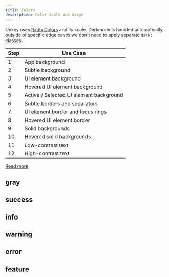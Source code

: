 ```yaml
---
title: Colors
description: Color scale and usage
---
```








Unkey uses [Radix Colors](https://www.radix-ui.com/colors) and its scale.
Darkmode is handled automatically, outside of specific edge cases we don't need to apply separate `dark:` classes.

| Step  | Use Case                                |
|-------|-----------------------------------------|
| 1     | App background                          |
| 2     | Subtle background                       |
| 3     | UI element background                   |
| 4     | Hovered UI element background           |
| 5     | Active / Selected UI element background |
| 6     | Subtle borders and separators           |
| 7     | UI element border and focus rings       |
| 8     | Hovered UI element border               |
| 9     | Solid backgrounds                       |
| 10    | Hovered solid backgrounds               |
| 11    | Low-contrast text                       |
| 12    | High-contrast text                      |

[Read more](https://www.radix-ui.com/colors/docs/palette-composition/understanding-the-scale)


## gray
<div className="grid grid-cols-12 gap-2">
  <div className="rounded-lg aspect-square bg-gray-1"/>
  <div className="rounded-lg aspect-square bg-gray-2"/>
  <div className="rounded-lg aspect-square bg-gray-3"/>
  <div className="rounded-lg aspect-square bg-gray-4"/>
  <div className="rounded-lg aspect-square bg-gray-5"/>
  <div className="rounded-lg aspect-square bg-gray-6"/>
  <div className="rounded-lg aspect-square bg-gray-7"/>
  <div className="rounded-lg aspect-square bg-gray-8"/>
  <div className="rounded-lg aspect-square bg-gray-9"/>
  <div className="rounded-lg aspect-square bg-gray-10"/>
  <div className="rounded-lg aspect-square bg-gray-11"/>
  <div className="rounded-lg aspect-square bg-gray-12"/>
</div>

## success
<div className="grid grid-cols-12 gap-2">
  <div className="rounded-lg aspect-square bg-success-1"/>
  <div className="rounded-lg aspect-square bg-success-2"/>
  <div className="rounded-lg aspect-square bg-success-3"/>
  <div className="rounded-lg aspect-square bg-success-4"/>
  <div className="rounded-lg aspect-square bg-success-5"/>
  <div className="rounded-lg aspect-square bg-success-6"/>
  <div className="rounded-lg aspect-square bg-success-7"/>
  <div className="rounded-lg aspect-square bg-success-8"/>
  <div className="rounded-lg aspect-square bg-success-9"/>
  <div className="rounded-lg aspect-square bg-success-10"/>
  <div className="rounded-lg aspect-square bg-success-11"/>
  <div className="rounded-lg aspect-square bg-success-12"/>
</div>

## info
<div className="grid grid-cols-12 gap-2">
  <div className="rounded-lg aspect-square bg-info-1"/>
  <div className="rounded-lg aspect-square bg-info-2"/>
  <div className="rounded-lg aspect-square bg-info-3"/>
  <div className="rounded-lg aspect-square bg-info-4"/>
  <div className="rounded-lg aspect-square bg-info-5"/>
  <div className="rounded-lg aspect-square bg-info-6"/>
  <div className="rounded-lg aspect-square bg-info-7"/>
  <div className="rounded-lg aspect-square bg-info-8"/>
  <div className="rounded-lg aspect-square bg-info-9"/>
  <div className="rounded-lg aspect-square bg-info-10"/>
  <div className="rounded-lg aspect-square bg-info-11"/>
  <div className="rounded-lg aspect-square bg-info-12"/>
</div>


## warning
<div className="grid grid-cols-12 gap-2">
  <div className="rounded-lg aspect-square bg-warning-1"/>
  <div className="rounded-lg aspect-square bg-warning-2"/>
  <div className="rounded-lg aspect-square bg-warning-3"/>
  <div className="rounded-lg aspect-square bg-warning-4"/>
  <div className="rounded-lg aspect-square bg-warning-5"/>
  <div className="rounded-lg aspect-square bg-warning-6"/>
  <div className="rounded-lg aspect-square bg-warning-7"/>
  <div className="rounded-lg aspect-square bg-warning-8"/>
  <div className="rounded-lg aspect-square bg-warning-9"/>
  <div className="rounded-lg aspect-square bg-warning-10"/>
  <div className="rounded-lg aspect-square bg-warning-11"/>
  <div className="rounded-lg aspect-square bg-warning-12"/>
</div>

## error
<div className="grid grid-cols-12 gap-2">
  <div className="rounded-lg aspect-square bg-error-1"/>
  <div className="rounded-lg aspect-square bg-error-2"/>
  <div className="rounded-lg aspect-square bg-error-3"/>
  <div className="rounded-lg aspect-square bg-error-4"/>
  <div className="rounded-lg aspect-square bg-error-5"/>
  <div className="rounded-lg aspect-square bg-error-6"/>
  <div className="rounded-lg aspect-square bg-error-7"/>
  <div className="rounded-lg aspect-square bg-error-8"/>
  <div className="rounded-lg aspect-square bg-error-9"/>
  <div className="rounded-lg aspect-square bg-error-10"/>
  <div className="rounded-lg aspect-square bg-error-11"/>
  <div className="rounded-lg aspect-square bg-error-12"/>
</div>

## feature
<div className="grid grid-cols-12 gap-2">
  <div className="rounded-lg aspect-square bg-feature-1"/>
  <div className="rounded-lg aspect-square bg-feature-2"/>
  <div className="rounded-lg aspect-square bg-feature-3"/>
  <div className="rounded-lg aspect-square bg-feature-4"/>
  <div className="rounded-lg aspect-square bg-feature-5"/>
  <div className="rounded-lg aspect-square bg-feature-6"/>
  <div className="rounded-lg aspect-square bg-feature-7"/>
  <div className="rounded-lg aspect-square bg-feature-8"/>
  <div className="rounded-lg aspect-square bg-feature-9"/>
  <div className="rounded-lg aspect-square bg-feature-10"/>
  <div className="rounded-lg aspect-square bg-feature-11"/>
  <div className="rounded-lg aspect-square bg-feature-12"/>
</div>
